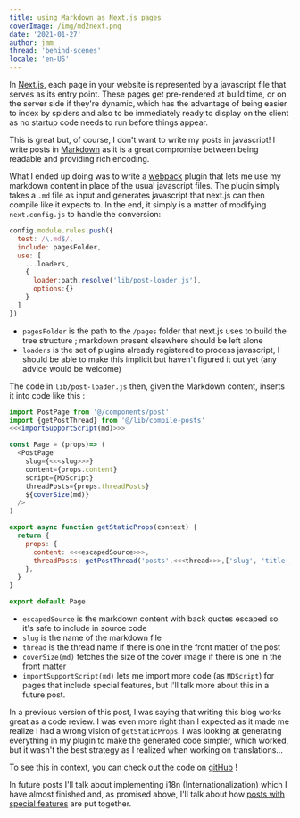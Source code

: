 ```yaml
---
title: using Markdown as Next.js pages
coverImage: /img/md2next.png
date: '2021-01-27'
author: jmm
thread: 'behind-scenes'
locale: 'en-US'
---
```


In [Next.js](https://nextjs.org/docs/basic-features/pages), each page in your
website is represented by a javascript file that serves as its
entry point. These pages get pre-rendered at build time, or on the server side
if they're dynamic, which has the advantage of being easier to index by spiders
and also to be immediately ready to display on the client as no startup code
needs to run before things appear.

This is great but, of course, I don't want to write my posts in javascript!
I write posts in [Markdown](https://daringfireball.net/projects/markdown/basics)
as it is a great compromise between being readable and providing rich encoding.

What I ended up doing was to write a [webpack](https://webpack.js.org/) plugin
that lets me use my markdown content in place of the usual javascript files. The
plugin simply takes a `.md` file as input and generates javascript that next.js
can then compile like it expects to. In the end, it simply is a matter of
modifying  `next.config.js` to handle the conversion:

~~~js
config.module.rules.push({
  test: /\.md$/,
  include: pagesFolder,
  use: [
    ...loaders,
    {
      loader:path.resolve('lib/post-loader.js'),
      options:{}
    }
  ]
})
~~~

 - `pagesFolder` is the path to the `/pages` folder that next.js uses to build
 the tree structure ; markdown present elsewhere should be left alone
 - `loaders` is the set of plugins already registered to process javascript, I
 should be able to make this implicit but haven't figured it out yet (any advice
   would be welcome)


The code in `lib/post-loader.js` then, given the Markdown content, inserts it
into code like this :

~~~js
import PostPage from '@/components/post'
import {getPostThread} from '@/lib/compile-posts'
<<<importSupportScript(md)>>>

const Page = (props)=> (
  <PostPage
    slug={<<<slug>>>}
    content={props.content}
    script={MDScript}
    threadPosts={props.threadPosts}
    ${coverSize(md)}
  />
)

export async function getStaticProps(context) {
  return {
    props: {
      content: <<<escapedSource>>>,
      threadPosts: getPostThread('posts',<<<thread>>>,['slug', 'title', 'date'])
    },
  }
}

export default Page
~~~

 - `escapedSource` is the markdown content with back quotes escaped so it's safe
 to include in source code
  - `slug` is the name of the markdown file
  - `thread` is the thread name if there is one in the front matter of the post
  - `coverSize(md)` fetches the size of the cover image if there is one in the
  front matter
  - `importSupportScript(md)` lets me import more code (as `MDScript`) for pages that include
  special features, but I'll talk more about this in a future post.


In a previous version of this post, I was saying that writing this blog works great as
a code review. I was even more right than I expected as it made me realize I had
a wrong vision of `getStaticProps`. I was looking at generating everything in my
plugin to make the generated code simpler, which worked, but it wasn't the best
strategy as I realized when working on translations...

To see this in context, you can check out the code on [gitHub](https://github.com/jmuffat/jmuffat.com) !

In future posts I'll talk about implementing i18n (Internationalization) which
I have almost finished and, as promised above, I'll talk about how [posts with special features](/posts/20210119-mapdev)
are put together.
